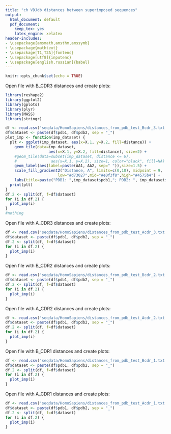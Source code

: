 ```yaml
---
title: "ch VDJdb distances between superimposed sequences"
output:
  html_document: default
  pdf_document:
    keep_tex: yes
    latex_engine: xelatex
header-includes:
- \usepackage{amsmath,amsthm,amssymb}
- \usepackage{mathtext}
- \usepackage[T1,T2A]{fontenc}
- \usepackage[utf8]{inputenc}
- \usepackage[english,russian]{babel}
---
```




```r
knitr::opts_chunk$set(echo = TRUE)
```

Open file with B_CDR3 distances and create plots:
```r
library(reshape2)
library(ggplot2)
library(gplots)
library(plyr)
library(MASS)
library(stringr)

df <- read.csv('seqdata/HomoSapiens/distances_from_pdb_test_Bcdr_3.txt', stringsAsFactors = FALSE, sep='\t')
df$dataset <- paste(df$pdb1, df$pdb2, sep = "_")
plot_imp <- function(imp_dataset) {
  plt <- ggplot(imp_dataset, aes(x=X.1, y=X.2, fill=distance)) +
    geom_tile(data=imp_dataset, 
                   aes(x=X.1, y=X.2, fill=distance), size=2) +
    #geom_tile(data=subset(imp_dataset, distance <= 6), 
    #               aes(x=X.1, y=X.2), size=1, color="black", fill=NA) +
    geom_label(aes(label=paste(AA1, AA2, sep=" ")),size=1.5) +
    scale_fill_gradient2("Distance, A", limits=c(0,18), midpoint = 9,
                       low="#d73027",mid="#e0f3f8",high="#4575b4") +
    labs(title=paste("PDB1: ",imp_dataset$pdb1,"; PDB2: ", imp_dataset$pdb2, sep=""),x=paste(paste("Position in", imp_dataset$pdb1, sep=" "), imp_dataset$pdb1seq, paste(nchar(imp_dataset$pdb1seq[1]), "aminoacids", sep=" "), sep="\n"), y=paste(paste("Position in", imp_dataset$pdb2, sep=" "),imp_dataset$pdb2seq, paste(nchar(imp_dataset$pdb2seq[1]), "aminoacids", sep=" "), sep="\n"))
  print(plt)
}
df.2 <- split(df, f=df$dataset)
for (i in df.2) {
  plot_imp(i)
}
#nothing
```

Open file with A_CDR3 distances and create plots:

```r
df <- read.csv('seqdata/HomoSapiens/distances_from_pdb_test_Acdr_3.txt', stringsAsFactors = FALSE, sep='\t')
df$dataset <- paste(df$pdb1, df$pdb2, sep = "_")
df.2 <- split(df, f=df$dataset)
for (i in df.2) {
  plot_imp(i)
}
```

Open file with B_CDR2 distances and create plots:
```r
df <- read.csv('seqdata/HomoSapiens/distances_from_pdb_test_Bcdr_2.txt', stringsAsFactors = FALSE, sep='\t')
df$dataset <- paste(df$pdb1, df$pdb2, sep = "_")
df.2 <- split(df, f=df$dataset)
for (i in df.2) {
  plot_imp(i)
}
```

Open file with A_CDR2 distances and create plots:
```r
df <- read.csv('seqdata/HomoSapiens/distances_from_pdb_test_Acdr_2.txt', stringsAsFactors = FALSE, sep='\t')
df$dataset <- paste(df$pdb1, df$pdb2, sep = "_")
df.2 <- split(df, f=df$dataset)
for (i in df.2) {
  plot_imp(i)
}
```

Open file with B_CDR1 distances and create plots:
```r
df <- read.csv('seqdata/HomoSapiens/distances_from_pdb_test_Bcdr_1.txt', stringsAsFactors = FALSE, sep='\t')
df$dataset <- paste(df$pdb1, df$pdb2, sep = "_")
df.2 <- split(df, f=df$dataset)
for (i in df.2) {
  plot_imp(i)
}
```

Open file with A_CDR1 distances and create plots:
```r
df <- read.csv('seqdata/HomoSapiens/distances_from_pdb_test_Acdr_1.txt', stringsAsFactors = FALSE, sep='\t')
df$dataset <- paste(df$pdb1, df$pdb2, sep = "_")
df.2 <- split(df, f=df$dataset)
for (i in df.2) {
  plot_imp(i)
}
```